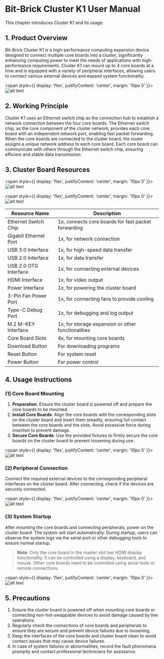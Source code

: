 # Bit-Brick Cluster K1 User Manual

This chapter introduces Cluster K1 and its usage.

## 1. Product Overview

Bit-Brick Cluster K1 is a high-performance computing expansion device designed to connect multiple core boards into a cluster, significantly enhancing computing power to meet the needs of applications with high-performance requirements. Cluster K1 can mount up to 4 core boards at a time and is equipped with a variety of peripheral interfaces, allowing users to connect various external devices and expand system functionality.

<span style={{ 
  display: 'flex', 
  justifyContent: 'center',
  margin: '10px 0'
}}>
![alt text](./static/k1_cluster.png)
</span>

## 2. Working Principle

Cluster K1 uses an Ethernet switch chip as the connection hub to establish a network connection between the four core boards. The Ethernet switch chip, as the core component of the cluster network, provides each core board with an independent network port, enabling fast packet forwarding. When the core boards are connected to the cluster board, the router assigns a unique network address to each core board. Each core board can communicate with others through the Ethernet switch chip, ensuring efficient and stable data transmission.

## 3. Cluster Board Resources

<span style={{ 
  display: 'flex', 
  justifyContent: 'center',
  margin: '10px 0'
}}>
![alt text](./static/k1_cluster_front.png)
</span>

<span style={{ 
  display: 'flex', 
  justifyContent: 'center',
  margin: '10px 0'
}}>
![alt text](./static/k1_cluster_back.png)
</span>

| Resource Name         | Description                                                        |
|-----------------------|--------------------------------------------------------------------|
| Ethernet Switch Chip  | 1x, connects core boards for fast packet forwarding               |
| Gigabit Ethernet Port | 1x, for network connection                                        |
| USB 3.0 Interface     | 1x, for high-speed data transfer                                  |
| USB 2.0 Interface     | 1x, for data transfer                                             |
| USB 2.0 OTG Interface | 1x, for connecting external devices                               |
| HDMI Interface        | 1x, for video output                                              |
| Power Interface       | 1x, for powering the cluster board                                |
| 3-Pin Fan Power Port  | 1x, for connecting fans to provide cooling                        |
| Type-C Debug Port     | 1x, for debugging and log output                                  |
| M.2 M-KEY Interface   | 1x, for storage expansion or other functionalities                |
| Core Board Slots      | 4x, for mounting core boards                                      |
| Download Button       | For downloading programs                                         |
| Reset Button          | For system reset                                                 |
| Power Button          | For power control                                                |

## 4. Usage Instructions

### (1) Core Board Mounting

1. **Preparation**: Ensure the cluster board is powered off and prepare the core boards to be mounted.
2. **Install Core Boards**: Align the core boards with the corresponding slots on the cluster board and insert them steadily, ensuring full contact between the core boards and the slots. Avoid excessive force during insertion to prevent damage.
3. **Secure Core Boards**: Use the provided fixtures to firmly secure the core boards on the cluster board to prevent loosening during use.

<span style={{
display: 'flex',
justifyContent: 'center',
margin: '10px 0'
}}>
![alt text](./static/k1_ssom_getting_start_image.png)
</span>

### (2) Peripheral Connection

Connect the required external devices to the corresponding peripheral interfaces on the cluster board. After connecting, check if the devices are securely connected.

<span style={{
display: 'flex',
justifyContent: 'center',
margin: '10px 0'
}}>
![alt text](./static/k1_ssom_getting_start_image-1.png)
</span>

### (3) System Startup

After mounting the core boards and connecting peripherals, power on the cluster board. The system will start automatically. During startup, users can observe the system logs via the serial port or other debugging tools to ensure normal startup.

> **Note**: Only the core board in the master slot has HDMI display functionality. It can be controlled using a display, keyboard, and mouse. Other core boards need to be controlled using serial tools or remote connections.

<span style={{
display: 'flex',
justifyContent: 'center',
margin: '10px 0'
}}>
![alt text](./static/k1_ssom_getting_start_image-2.png)
</span>

## 5. Precautions

1. Ensure the cluster board is powered off when mounting core boards or connecting non-hot-swappable devices to avoid damage caused by live operations.
2. Regularly check the connections of core boards and peripherals to ensure they are secure and prevent device failures due to loosening.
3. Keep the interfaces of the core boards and cluster board clean to avoid contact issues that may cause device failures.
4. In case of system failures or abnormalities, record the fault phenomena promptly and contact professional technicians for assistance.
